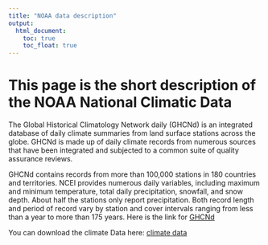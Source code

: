 ```yaml
---
title: "NOAA data description"
output: 
  html_document:
    toc: true
    toc_float: true
---
```


# This page is the short description of the NOAA National Climatic Data


The Global Historical Climatology Network daily (GHCNd) is an integrated database of daily climate summaries from land surface stations across the globe. GHCNd is made up of daily climate records from numerous sources that have been integrated and subjected to a common suite of quality assurance reviews.

GHCNd contains records from more than 100,000 stations in 180 countries and territories. NCEI provides numerous daily variables, including maximum and minimum temperature, total daily precipitation, snowfall, and snow depth. About half the stations only report precipitation. Both record length and period of record vary by station and cover intervals ranging from less than a year to more than 175 years.
Here is the link for [GHCNd](https://www.ncei.noaa.gov/products/land-based-station/global-historical-climatology-network-daily)

You can download the climate Data here:
[climate data](https://www.ncdc.noaa.gov/cdo-web/search?datasetid=GHCND)


 




